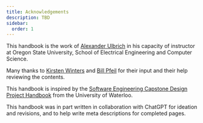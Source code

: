 ```yaml
---
title: Acknowledgements
description: TBD
sidebar:
  order: 1
---
```


This handbook is the work of [Alexander Ulbrich](https://engineering.oregonstate.edu/people/alexander-ulbrich) in his capacity of instructor at Oregon State University, School of Electrical Engineering and Computer Science.

Many thanks to [Kirsten Winters](https://engineering.oregonstate.edu/people/kirsten-winters) and [Bill Pfeil](https://engineering.oregonstate.edu/people/william-pfeil) for their input and their help reviewing the contents.

This handbook is inspired by the [Software Engineering Capstone Design Project Handbook](https://ece.uwaterloo.ca/~se_capstone/se-capstone-handbook.pdf) from the University of Waterloo.

This handbook was in part written in collaboration with ChatGPT for ideation and revisions, and to help write meta descriptions for completed pages.